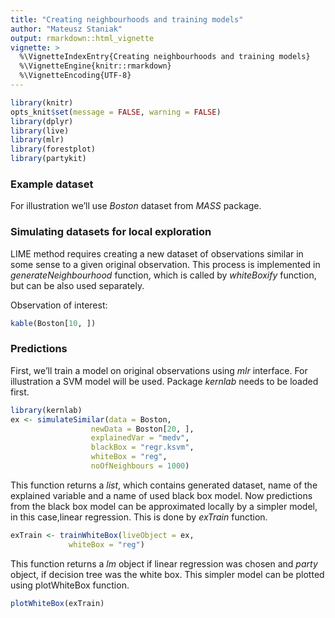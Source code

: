 ```yaml
---
title: "Creating neighbourhoods and training models"
author: "Mateusz Staniak"
output: rmarkdown::html_vignette
vignette: >
  %\VignetteIndexEntry{Creating neighbourhoods and training models}
  %\VignetteEngine{knitr::rmarkdown}
  %\VignetteEncoding{UTF-8}
---
```


```r
library(knitr)
opts_knit$set(message = FALSE, warning = FALSE)
library(dplyr)
library(live)
library(mlr)
library(forestplot)
library(partykit)
```

### Example dataset

<!-- The _live_ package contains a subset of data on PISA tests provided by OECD. -->
<!-- It's called _actionTimeScoreMathRand1C_. -->
For illustration we'll use _Boston_ dataset from _MASS_ package. 

### Simulating datasets for local exploration

LIME method requires creating a new dataset of observations similar in some sense to a given original observation.
This process is implemented in _generateNeighbourhood_ function, which is called by _whiteBoxify_ function, but can be also used separately.

Observation of interest:

```r
kable(Boston[10, ])
```

### Predictions

First, we'll train a model on original observations using _mlr_ interface.
For illustration a SVM model will be used.
Package _kernlab_ needs to be loaded first.

```r
library(kernlab)
ex <- simulateSimilar(data = Boston,
                  newData = Boston[20, ],
                  explainedVar = "medv",
                  blackBox = "regr.ksvm",
                  whiteBox = "reg",
                  noOfNeighbours = 1000)
```

This function returns a _list_, which contains generated dataset, name of the explained variable and a name of used black box model. 
Now predictions from the black box model can be approximated locally by a simpler model, in this case,linear regression.
This is done by _exTrain_ function.

```r
exTrain <- trainWhiteBox(liveObject = ex,
			 whiteBox = "reg")
```

This function returns a _lm_ object if linear regression was chosen and _party_ object, if decision tree was the white box.
This simpler model can be plotted using plotWhiteBox function.

```r
plotWhiteBox(exTrain)
```

